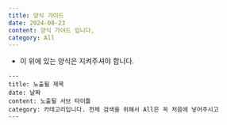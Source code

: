 ```yaml
---
title: 양식 가이드
date: 2024-08-23
content: 양식 가이드 입니다,
category: All
---
```


- 이 위에 있는 양식은 지켜주셔야 합니다.
```
---
title: 노출될 제목
date: 날짜
content: 노출될 서브 타이틀
category: 카테고리입니다. 전체 검색을 위해서 All은 꼭 처음에 넣어주시고 
---
```
